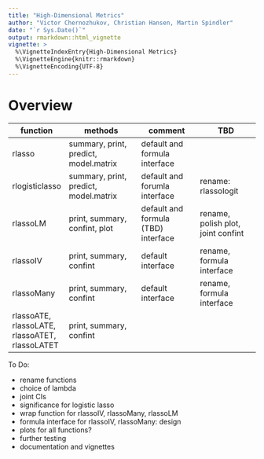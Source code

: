 ---
title: "High-Dimensional Metrics"
author: "Victor Chernozhukov, Christian Hansen, Martin Spindler"
date: "`r Sys.Date()`"
output: rmarkdown::html_vignette
vignette: >
  %\VignetteIndexEntry{High-Dimensional Metrics}
  %\VignetteEngine{knitr::rmarkdown}
  %\VignetteEncoding{UTF-8}
---

# Overview

function | methods                              | comment                       | TBD
---------|--------------------------------------|-------------------------------|-------------------------------
rlasso   | summary, print, predict, model.matrix| default and formula interface |
rlogisticlasso |  summary, print, predict, model.matrix | default and forumla interface | rename: rlassologit
rlassoLM | print, summary, confint, plot | default and formula (TBD) interface | rename, polish plot, joint confint
rlassoIV | print, summary, confint | default interface | rename, formula interface
rlassoMany | print, summary, confint | default interface | rename, formula interface |
rlassoATE, rlassoLATE, rlassoATET, rlassoLATET | print, summary, confint | | |

To Do:

* rename functions
* choice of lambda
* joint CIs
* significance for logistic lasso
* wrap function for rlassoIV, rlassoMany, rlassoLM
* formula interface for rlassoIV, rlassoMany: design
* plots for all functions?
* further testing
* documentation and vignettes







